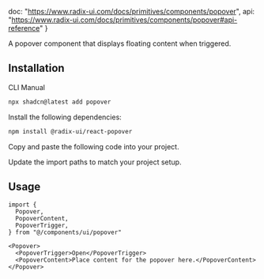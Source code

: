   doc: "https://www.radix-ui.com/docs/primitives/components/popover",
  api: "https://www.radix-ui.com/docs/primitives/components/popover#api-reference"
}

A popover component that displays floating content when triggered.

<ComponentPreview demoName="popover-demo" hint="Click to open popover" />

## Installation

<Tabs defaultValue="cli">

<TabsList>
  <TabsTrigger value="cli">CLI</TabsTrigger>
  <TabsTrigger value="manual">Manual</TabsTrigger>
</TabsList>

<TabsContent value="cli">

```bash
npx shadcn@latest add popover
```

</TabsContent>

<TabsContent value="manual">

<Steps>

<Step>Install the following dependencies:</Step>

```bash
npm install @radix-ui/react-popover
```

<Step>Copy and paste the following code into your project.</Step>

<ComponentSource name="popover" />

<Step>Update the import paths to match your project setup.</Step>

</Steps>

</TabsContent>

</Tabs>

## Usage

<CodeExampleStack>

```tsx
import {
  Popover,
  PopoverContent,
  PopoverTrigger,
} from "@/components/ui/popover"
```

```tsx
<Popover>
  <PopoverTrigger>Open</PopoverTrigger>
  <PopoverContent>Place content for the popover here.</PopoverContent>
</Popover>
```

</CodeExampleStack>